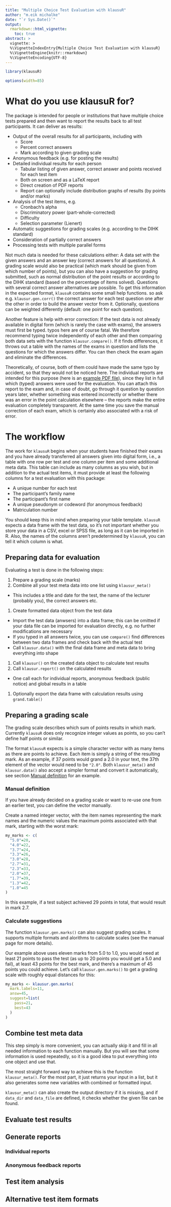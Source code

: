 ```yaml
---
title: "Multiple Choice Test Evaluation with klausuR"
author: "m.eik michalke"
date: "`r Sys.Date()`"
output:
  rmarkdown::html_vignette:
    toc: true
abstract: >
  vignette: >
  %\VignetteIndexEntry{Multiple Choice Test Evaluation with klausuR}
  %\VignetteEngine{knitr::rmarkdown}
  %\VignetteEncoding{UTF-8}
---
```


```r
library(klausuR)
```

```r
options(width=85)
```

# What do you use klausuR for?

The package is intended for people or institutions that have multiple choice tests prepared and then want to report the results back to all test participants. It can deliver as results:

* Output of the overall results for all participants, including with
    * Score
    * Percent correct answers
    * Mark according to given grading scale
* Anonymous feedback (e.g. for posting the results)
* Detailed individual results for each person
    * Tabular listing of given answer, correct answer and points received for each test item
    * Both on screen and as a LaTeX report
    * Direct creation of PDF reports
    * Report can optionally include distribution graphs of results (by points and/or marks)
* Analysis of the test items, e.g.
    * Cronbach's alpha
    * Discriminatory power (part-whole-corrected)
    * Difficulty
    * Selection parameter (Lienert)
* Automatic suggestions for grading scales (e.g. according to the DIHK standard)
* Consideration of partially correct answers
* Processing tests with multiple parallel forms

Not much data is needed for these calculations either: A data set with the given answers and an answer key (correct answers for all questions). A grading scale would also be practical (which mark should be given from which number of points), but you can also have a suggestion for grading submitted, such as normal distribution of the point results or according to the DIHK standard (based on the percentage of items solved). Questions with several correct answer alternatives are possible. To get this information in the expected format, `klausuR` contains some small help functions. so ask e.g. `klausur.gen.corr()` the correct answer for each test question one after the other in order to build the answer vector from it. Optionally, questions can be weighted differently (default: one point for each question).

Another feature is help with error correction: If the test data is not already available in digital form (which is rarely the case with exams), the answers must first be typed. typos here are of course fatal. We therefore recommend typing twice independently of each other and then comparing both data sets with the function `klausur.compare()`. If it finds differences, it throws out a table with the names of the exams in question and lists the questions for which the answers differ. You can then check the exam again and eliminate the differences.

Theoretically, of course, both of them could have made the same typo by accident, so that they would not be noticed here. The individual reports are intended for this purpose (here is an [example PDF file](https://reaktanz.de/R/pckg/klausuR/ergebnisse-klausuR.pdf)), since they list in full which (typed) answers were used for the evaluation. You can attach this report to the exam and, in case of doubt, go through it question by question years later, whether something was entered incorrectly or whether there was an error in the point calculation elsewhere -- the reports make the entire evaluation completely transparent. At the same time you save the manual correction of each exam, which is certainly also associated with a risk of error.


# The workflow

The work for `klausuR` begins when your students have finished their exams and you have already transferred all answers given into digital form, i.e., a table with one row per test and one column per item and some additional meta data. This table can include as many columns as you wish, but in addition to the actual test items, it must provide at least the following columns for a test evaluation with this package:

* A unique number for each test
* The participant's family name
* The participant's first name
* A unique pseudonym or codeword (for anonymous feedback)
* Matriculation number

You should keep this in mind when preparing your table template. `klausuR` expects a data frame with the test data, so it's not important whether you store your data in a CSV, excel or SPSS file, as long as it can be imported in R. Also, the names of the columns aren't predetermined by `klausuR`, you can tell it which column is what.

## Preparing data for evaluation

Evaluating a test is done in the following steps:

#. Prepare a grading scale (marks)
#. Combine all your test meta data into one list using `klausur_meta()`
  * This includes a title and date for the test, the name of the lecturer (probably you), the correct answers etc.
#. Create formatted data object from the test data
  * Import the test data (anwsers) into a data frame; this can be omitted if your data file can be imported for evaluation directly, e.g. no further modifications are necessary
  * If you typed in all answers twice, you can use `compare()` find differences between two data frames and check back with the actual test
  * Call `klausur.data()` with the final data frame and meta data to bring everything into shape
#. Call `klausur()` on the created data object to calculate test results
#. Call `klausur.report()` on the calculated results
  * One call each for individual reports, anonymous feedback (public notice) and global results in a table
#. Optionally export the data frame with calculation results using `grand.table()`

## Preparing a grading scale

The grading scale describes which sum of points results in which mark. Currently `klausuR` does only recognize integer values as points, so you can't define half points or similar.

The format `klausuR` expects is a simple character vector with as many items as there are points to achieve. Each item is simply a string of the resulting mark. As an example, if 37 points would grand a 2.0 in your text, the 37th element of the vector would need to be `"2.0"`. Both `klausur_meta()` and `klausur.data()` also accept a simpler format and convert it automatically, see section [Manual definition] for an example.

### Manual definition

If you have already decided on a grading scale or want to re-use one from an earlier test, you can define the vector manually.

Create a named integer vector, with the item names representing the mark names and the numeric values the maximum points associated with that mark, starting with the worst mark:

```r
my_marks <- c(
  "5.0"=20,
  "4.0"=22,
  "3.7"=24,
  "3.3"=26,
  "3.0"=28,
  "2.7"=31,
  "2.3"=33,
  "2.0"=37,
  "1.7"=39,
  "1.3"=42,
  "1.0"=45
)
```

In this example, if a test subject achieved 29 points in total, that would result in mark 2.7.


### Calculate suggestions

The function `klausur.gen.marks()` can also suggest grading scales. It supports multiple formats and alorithms to calculate scales (see the manual page for more details).

Our example above uses eleven marks from 5.0 to 1.0, you would need at least 21 points to pass the test (as up to 20 points you would get a 5.0 and fail), at least 43 points for the best mark, and there's a maximum of 45 points you could achieve. Let's call `klausur.gen.marks()` to get a grading scale with roughly equal distances for this:

```r
my_marks <- klausur.gen.marks(
  mark.labels=11,
  answ=45,
  suggest=list(
    pass=21,
    best=43
  )
)
```

## Combine test meta data

This step simply is more convenient, you can actually skip it and fill in all needed information to each function manually. But you will see that some information is used repeatedly, so it is a good idea to put everything into one object and use that.

The most straight forward way to achieve this is the function `klausur_meta()`. For the most part, it just returns your input in a list, but it also generates some new variables with combined or formatted input.

`klausur_meta()` can also create the output directory if it is missing, and if `data_dir` and `data_file` are defined, it checks whether the given file can be found.


## Evaluate test results

## Generate reports

### Individual reports

### Anonymous feedback reports

## Test item analysis

## Alternative test item formats
